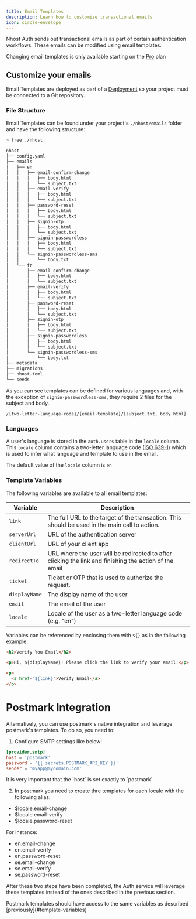 ```yaml
---
title: Email Templates
description: Learn how to customize transactional emails
icon: circle-envelope
---
```


Nhost Auth sends out transactional emails as part of certain authentication workflows. These emails can be modified using email templates.

<Info>Changing email templates is only available starting on the [Pro](https://nhost.io/pricing) plan</Info>

## Customize your emails

Email Templates are deployed as part of a [Deployment](/platform/cloud/deployments) so your project must be connected to a Git repository.

### File Structure

Email Templates can be found under your project's `./nhost/emails` folder and have the following structure:

```bash Terminal
> tree ./nhost

nhost
├── config.yaml
├── emails
│   ├── en
│   │   ├── email-confirm-change
│   │   │   ├── body.html
│   │   │   └── subject.txt
│   │   ├── email-verify
│   │   │   ├── body.html
│   │   │   └── subject.txt
│   │   ├── password-reset
│   │   │   ├── body.html
│   │   │   └── subject.txt
│   │   ├── signin-otp
│   │   │   ├── body.html
│   │   │   └── subject.txt
│   │   ├── signin-passwordless
│   │   │   ├── body.html
│   │   │   └── subject.txt
│   │   └── signin-passwordless-sms
│   │       └── body.txt
│   └── fr
│       ├── email-confirm-change
│       │   ├── body.html
│       │   └── subject.txt
│       ├── email-verify
│       │   ├── body.html
│       │   └── subject.txt
│       ├── password-reset
│       │   ├── body.html
│       │   └── subject.txt
│       ├── signin-otp
│       │   ├── body.html
│       │   └── subject.txt
│       ├── signin-passwordless
│       │   ├── body.html
│       │   └── subject.txt
│       └── signin-passwordless-sms
│           └── body.txt
├── metadata
├── migrations
├── nhost.toml
└── seeds
```

As you can see templates can be defined for various languages and, with the exception of `signin-passwordless-sms`, they require 2 files for the subject and body.

```
/{two-letter-language-code}/{email-template}/[subject.txt, body.html]
```

### Languages

A user's language is stored in the `auth.users` table in the `locale` column. This `locale` column contains a two-letter language code ([ISO 639-1](https://en.wikipedia.org/wiki/List_of_ISO_639-1_codes)) which is used to infer what language and template to use in the email.

<Info>The default value of the `locale` column is `en`</Info>

### Template Variables

The following variables are available to all email templates:

| Variable      | Description                                                                                                                        |
| -----------   | ---------------------------------------------------------------------------------------------------------------------------------- |
| `link`        | The full URL to the target of the transaction. This should be used in the main call to action. 				     |
| `serverUrl`   | URL of the authentication server                                                                                                   |
| `clientUrl`   | URL of your client app                                                                                                             |
| `redirectTo`  | URL where the user will be redirected to after clicking the link and finishing the action of the email                             |
| `ticket`      | Ticket or OTP that is used to authorize the request.                                                                                  |
| `displayName` | The display name of the user                                                                                                      |
| `email`       | The email of the user                                                                                                             |
| `locale`      | Locale of the user as a two-letter language code (e.g. "en")                                                                       |

Variables can be referenced by enclosing them with `${}` as in the following example:

```html
<h2>Verify You Email</h2>

<p>Hi, ${displayName}! Please click the link to verify your email:</p>

<p>
  <a href="${link}">Verify Email</a>
</p>
```

# Postmark Integration

Alternatively, you can use postmark's native integration and leverage postmark's templates. To do so, you need to:

1. Configure SMTP settings like below:

```toml
[provider.smtp]
host = 'postmark'
password = '{{ secrets.POSTMARK_API_KEY }}'
sender = 'myapp@mydomain.com'
```

<Warning>
It is very important that the `host` is set exactly to `postmark`.
</Warning>

2. In postmark you need to create thre templates for each locale with the following alias:

- $locale.email-change
- $locale.email-verify
- $locale.password-reset

For instance:

- en.email-change
- en.email-verify
- en.password-reset
- se.email-change
- se.email-verify
- se.password-reset

After these two steps have been completed, the Auth service will leverage these templates instead of the ones described in the previous section.

<Note>
Postmark templates should have access to the same variables as described [previously](#template-variables)
</Note>
